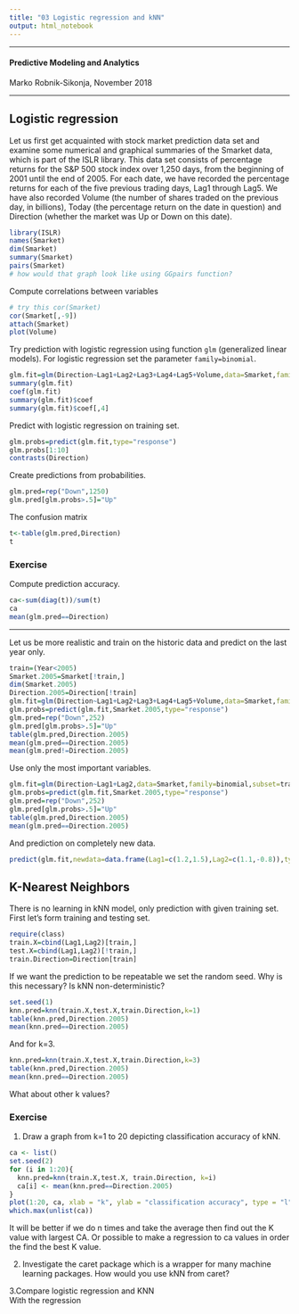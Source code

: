 ```yaml
---
title: "03 Logistic regression and kNN"
output: html_notebook
---
```

*****
#### Predictive Modeling and Analytics
Marko Robnik-Sikonja, November 2018

*****


## Logistic regression

Let us first get acquainted with stock market prediction data set and examine some numerical and graphical summaries of the Smarket data, which is part of the ISLR library. This data set consists of
percentage returns for the S&P 500 stock index over 1,250 days, from the
beginning of 2001 until the end of 2005. For each date, we have recorded
the percentage returns for each of the five previous trading days, Lag1
through Lag5. We have also recorded Volume (the number of shares traded
on the previous day, in billions), Today (the percentage return on the date
in question) and Direction (whether the market was Up or Down on this
date).

```r
library(ISLR)
names(Smarket)
dim(Smarket)
summary(Smarket)
pairs(Smarket)
# how would that graph look like using GGpairs function?
```
Compute correlations between variables
```r
# try this cor(Smarket)
cor(Smarket[,-9])
attach(Smarket)
plot(Volume)
```
Try prediction with logistic regression using function `glm` (generalized linear models). For logistic regression set the parameter `family=binomial`.
```r
glm.fit=glm(Direction~Lag1+Lag2+Lag3+Lag4+Lag5+Volume,data=Smarket,family=binomial)
summary(glm.fit)
coef(glm.fit)
summary(glm.fit)$coef
summary(glm.fit)$coef[,4]
```
Predict with logistic regression on training set.
```r
glm.probs=predict(glm.fit,type="response")
glm.probs[1:10]
contrasts(Direction)
```
Create predictions from probabilities.
```r
glm.pred=rep("Down",1250)
glm.pred[glm.probs>.5]="Up"
```
The confusion matrix
```r
t<-table(glm.pred,Direction)
t
```

### Exercise
Compute prediction accuracy.
```r
ca<-sum(diag(t))/sum(t)
ca
mean(glm.pred==Direction)
```


*****
Let us be more realistic and train on the historic data and predict on the last year only.
```r
train=(Year<2005)
Smarket.2005=Smarket[!train,]
dim(Smarket.2005)
Direction.2005=Direction[!train]
glm.fit=glm(Direction~Lag1+Lag2+Lag3+Lag4+Lag5+Volume,data=Smarket,family=binomial,subset=train)
glm.probs=predict(glm.fit,Smarket.2005,type="response")
glm.pred=rep("Down",252)
glm.pred[glm.probs>.5]="Up"
table(glm.pred,Direction.2005)
mean(glm.pred==Direction.2005)
mean(glm.pred!=Direction.2005)
```
Use only the most important variables.
```r
glm.fit=glm(Direction~Lag1+Lag2,data=Smarket,family=binomial,subset=train)
glm.probs=predict(glm.fit,Smarket.2005,type="response")
glm.pred=rep("Down",252)
glm.pred[glm.probs>.5]="Up"
table(glm.pred,Direction.2005)
mean(glm.pred==Direction.2005)
```
And prediction on completely new data.
```r
predict(glm.fit,newdata=data.frame(Lag1=c(1.2,1.5),Lag2=c(1.1,-0.8)),type="response")
```
## K-Nearest Neighbors

There is no learning in kNN model, only prediction with given training set. First let's form training and testing set.
```r
require(class)
train.X=cbind(Lag1,Lag2)[train,]
test.X=cbind(Lag1,Lag2)[!train,]
train.Direction=Direction[train]
```
If we want the prediction to be repeatable we set the random seed. Why is this necessary? Is kNN non-deterministic?
```r
set.seed(1)
knn.pred=knn(train.X,test.X,train.Direction,k=1)
table(knn.pred,Direction.2005)
mean(knn.pred==Direction.2005)
```
And for k=3.
```r
knn.pred=knn(train.X,test.X,train.Direction,k=3)
table(knn.pred,Direction.2005)
mean(knn.pred==Direction.2005)
```
What about other k values?

### Exercise
1. Draw a graph from k=1 to 20 depicting classification accuracy of kNN.
```r
ca <- list()
set.seed(2)
for (i in 1:20){
  knn.pred=knn(train.X,test.X, train.Direction, k=i)
  ca[i] <- mean(knn.pred==Direction.2005)
}
plot(1:20, ca, xlab = "k", ylab = "classification accuracy", type = "l")
which.max(unlist(ca))

```
It will be better if we do n times and take the average then find out the K value with largest CA. Or possible to make a regression to ca values in order the find the best K value.  


2. Investigate the caret package which is a wrapper for many machine learning packages. How would you use kNN from caret?

3.Compare logistic regression and KNN  
With the regression
